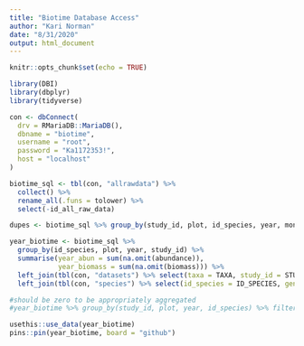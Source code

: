 ```yaml
---
title: "Biotime Database Access"
author: "Kari Norman"
date: "8/31/2020"
output: html_document
---
```


```r
knitr::opts_chunk$set(echo = TRUE)
```

```r
library(DBI)
library(dbplyr)
library(tidyverse)

con <- dbConnect(
  drv = RMariaDB::MariaDB(), 
  dbname = "biotime",
  username = "root",
  password = "Ka1172353!", 
  host = "localhost"
)

biotime_sql <- tbl(con, "allrawdata") %>% 
  collect() %>% 
  rename_all(.funs = tolower) %>%
  select(-id_all_raw_data)
```

```r
dupes <- biotime_sql %>% group_by(study_id, plot, id_species, year, month, day) %>% filter(n() >1)

year_biotime <- biotime_sql %>% 
  group_by(id_species, plot, year, study_id) %>% 
  summarise(year_abun = sum(na.omit(abundance)), 
            year_biomass = sum(na.omit(biomass))) %>%
  left_join(tbl(con, "datasets") %>% select(taxa = TAXA, study_id = STUDY_ID) %>% collect()) %>%
  left_join(tbl(con, "species") %>% select(id_species = ID_SPECIES, genus_species = GENUS_SPECIES) %>% collect())

#should be zero to be appropriately aggregated
#year_biotime %>% group_by(study_id, plot, year, id_species) %>% filter(n()>1) %>% View()

usethis::use_data(year_biotime)
pins::pin(year_biotime, board = "github")
```

